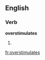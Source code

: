 
==English==

===Verb===
'''overstimulates'''

# {{third-person singular of|[[overstimulate]]}}

[[fr:overstimulates]]